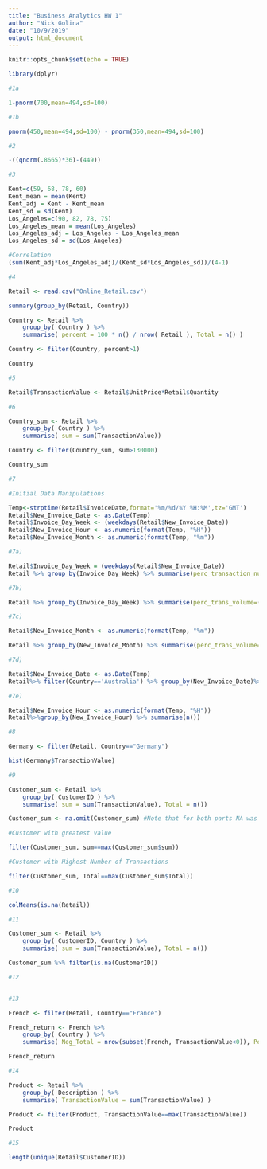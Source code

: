 ---
title: "Business Analytics HW 1"
author: "Nick Golina"
date: "10/9/2019"
output: html_document
---

```{r setup, include=FALSE}
knitr::opts_chunk$set(echo = TRUE)
```


```{r Business Analytics}

library(dplyr)

```


```{r Business Analytics}
#1a

1-pnorm(700,mean=494,sd=100)

#1b

pnorm(450,mean=494,sd=100) - pnorm(350,mean=494,sd=100)

```
```{r Business Analytics}
#2

-((qnorm(.8665)*36)-(449))

```

```{r Business Analytics}
#3

Kent=c(59, 68, 78, 60) 
Kent_mean = mean(Kent)
Kent_adj = Kent - Kent_mean
Kent_sd = sd(Kent)
Los_Angeles=c(90, 82, 78, 75) 
Los_Angeles_mean = mean(Los_Angeles)
Los_Angeles_adj = Los_Angeles - Los_Angeles_mean
Los_Angeles_sd = sd(Los_Angeles)

#Correlation
(sum(Kent_adj*Los_Angeles_adj)/(Kent_sd*Los_Angeles_sd))/(4-1)

```

```{r Business Analytics}
#4

Retail <- read.csv("Online_Retail.csv")

summary(group_by(Retail, Country))

Country <- Retail %>% 
    group_by( Country ) %>% 
    summarise( percent = 100 * n() / nrow( Retail ), Total = n() )

Country <- filter(Country, percent>1)

Country

```

```{r Business Analytics}
#5

Retail$TransactionValue <- Retail$UnitPrice*Retail$Quantity

```

```{r Business Analytics}
#6

Country_sum <- Retail %>% 
    group_by( Country ) %>% 
    summarise( sum = sum(TransactionValue))

Country <- filter(Country_sum, sum>130000)

Country_sum

```

```{r Business Analytics}
#7

#Initial Data Manipulations

Temp<-strptime(Retail$InvoiceDate,format='%m/%d/%Y %H:%M',tz='GMT')
Retail$New_Invoice_Date <- as.Date(Temp)
Retail$Invoice_Day_Week <- (weekdays(Retail$New_Invoice_Date))
Retail$New_Invoice_Hour <- as.numeric(format(Temp, "%H"))
Retail$New_Invoice_Month <- as.numeric(format(Temp, "%m"))

#7a)

Retail$Invoice_Day_Week = (weekdays(Retail$New_Invoice_Date))
Retail %>% group_by(Invoice_Day_Week) %>% summarise(perc_transaction_number=(n()*100)/nrow(Retail))

#7b)

Retail %>% group_by(Invoice_Day_Week) %>% summarise(perc_trans_volume=(sum(TransactionValue)*100)/sum(Retail$TransactionValue))

#7c)

Retail$New_Invoice_Month <- as.numeric(format(Temp, "%m"))

Retail %>% group_by(New_Invoice_Month) %>% summarise(perc_trans_volume=(sum(TransactionValue)*100)/sum(Retail$TransactionValue))

#7d)

Retail$New_Invoice_Date <- as.Date(Temp)
Retail%>% filter(Country=='Australia') %>% group_by(New_Invoice_Date)%>%summarise(n=n())%>%arrange(desc(n))  

#7e)

Retail$New_Invoice_Hour <- as.numeric(format(Temp, "%H"))
Retail%>%group_by(New_Invoice_Hour) %>% summarise(n())  

```

```{r Business Analytics}
#8

Germany <- filter(Retail, Country=="Germany")

hist(Germany$TransactionValue)

```

```{r Business Analytics}
#9

Customer_sum <- Retail %>% 
    group_by( CustomerID ) %>% 
    summarise( sum = sum(TransactionValue), Total = n())

Customer_sum <- na.omit(Customer_sum) #Note that for both parts NA was the most valuable and with more transactions

#Customer with greatest value

filter(Customer_sum, sum==max(Customer_sum$sum))

#Customer with Highest Number of Transactions

filter(Customer_sum, Total==max(Customer_sum$Total))

```

```{r Business Analytics}
#10

colMeans(is.na(Retail))

```

```{r Business Analytics}
#11

Customer_sum <- Retail %>% 
    group_by( CustomerID, Country ) %>%
    summarise( sum = sum(TransactionValue), Total = n())

Customer_sum %>% filter(is.na(CustomerID))

```

```{r Business Analytics}
#12



```

```{r Business Analytics}
#13

French <- filter(Retail, Country=="France")

French_return <- French %>% 
    group_by( Country ) %>%
    summarise( Neg_Total = nrow(subset(French, TransactionValue<0)), Pos_Total = nrow(subset(French, TransactionValue>0)), Return_Ratio=Neg_Total/n())

French_return

```

```{r Business Analytics}
#14

Product <- Retail %>% 
    group_by( Description ) %>%
    summarise( TransactionValue = sum(TransactionValue) )

Product <- filter(Product, TransactionValue==max(TransactionValue))

Product

```

```{r Business Analytics}
#15

length(unique(Retail$CustomerID))

```